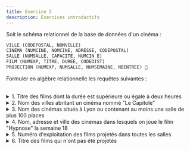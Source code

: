 ```yaml
---
title: Exercice 2
description: Exercices introductifs
---
```


Soit le schéma relationnel de la base de données d'un cinéma : 

```sql wrap
VILLE (CODEPOSTAL, NOMVILLE) 
CINEMA (NUMCINE, NOMCINE, ADRESSE, CODEPOSTAL) 
SALLE (NUMSALLE, CAPACITE, NUMCIN E) 
FILM (NUMEXP, TITRE, DUREE, CODEDIST) 
PROJECTION (NUMEXP, NUMSALLE, NUMSEMAINE, NBENTREE) 
```

Formuler en algèbre relationnelle les requêtes suivantes : 

<br/>

<details>
<summary>1. Titre des films dont la durée est supérieure ou égale à deux heures</summary>

```sql wrap
R = (FILM : (DUREE ≥ 2))[TITRE]
```
</details>


<details>
<summary>2. Nom des villes abritant un cinéma nommé "Le Capitole" </summary>

```sql wrap
R1 = (CINEMA : (NOMCINE = "Le Capitole"))
R2 = (R1 (R1.CODEPOSTAL = VILLE.CODEPOSTAL) x VILLE)[NOMVILLE]
```
</details>


<details>
<summary>3. Nom des cinémas situés à Lyon ou contenant au moins une salle de plus 100 places </summary>

```sql wrap
R1 = (VILLE : (NOMVILLE = "Lyon"))
R2 = (R1 (R1.CODEPOSTAL = CINEMA.CODEPOSTAL) x CINEMA)
R3 = (R2 (R2.NUMCINE = SALLE.NUMCINE ∧ SALLE.CAPACITE  100) x SALLES)
```
</details>


<details>
<summary>4. Nom, adresse et ville des cinémas dans lesquels on joue le film "Hypnose" la semaine 18 </summary>

```sql wrap
R1 = (PROJECTION : (SEMAINE = 18))
R2 = (FILM : (TITRE = "Hypnose"))
R3 = (R1 (R1.NUMEXP = R2.NUMEXP) x R2)
R3 = (R2 (R2.NUMSALLE = SALLE.NUMSALLE) x SALLE
R4 = (R3 (R3.NUMCINE = CINEMA.NUMCIN E) x CINEMA
R5 = (R4 (R4.CODEPOSTAL = CILLE.CODEPOSTAL) x VILLE
R6 = R5[NOMCINE, ADRESSE, NOMVILLE]
```
</details>


<details>
<summary>5. Numéro d'exploitation des films projetés dans toutes les salles </summary>

```sql wrap
R = (PROJECTION[NUMEXP, NUMSALLE] / SALLE)
```
</details>


<details>
<summary>6. Titre des films qui n'ont pas été projetés</summary>

```sql wrap
R1 = (FILM[NUMEXP] - PROJECTION[NUMEXP])
R2 = (R1 (R1.NUMEXP = FILM.NUMEXP) x FILM)[TITRE]
```
</details>

